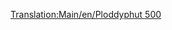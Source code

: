 [[Translation:Main/en/Ploddyphut 500]]
{{Template:Avion/Fr
|Nom=Ploddyphut 500
|Image=[[File:en/Ploddyphut500.png|Ploddyphut 500]]
|Coût=49 218£ (98 436$)
|Vitesse=476 km/h (298 mph)
|Entretien=3 750£ (7 500$)
|Conception=1955
|Vie=20 années
|Capacité=60 passagers, 9 sacs de courrier
|Description=Le second avion disponible dans le pays des jouets.
|Réalité=Fictif
}}